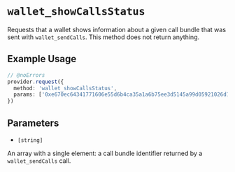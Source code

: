 # `wallet_showCallsStatus`

Requests that a wallet shows information about a given call bundle that was sent with `wallet_sendCalls`. This method does not return anything.

## Example Usage

```ts twoslash
// @noErrors
provider.request({
  method: 'wallet_showCallsStatus',
  params: ['0xe670ec64341771606e55d6b4ca35a1a6b75ee3d5145a99d05921026d1527331']
})
```

## Parameters

* `[string]` 

An array with a single element: a call bundle identifier returned by a `wallet_sendCalls` call.